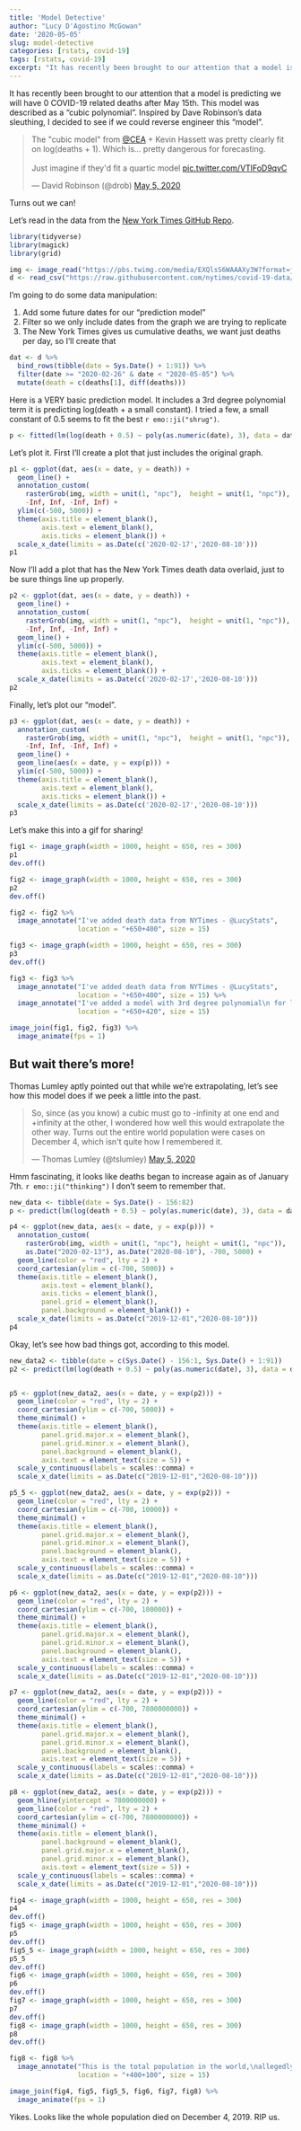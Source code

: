 ```yaml
---
title: 'Model Detective'
author: "Lucy D'Agostino McGowan"
date: '2020-05-05'
slug: model-detective
categories: [rstats, covid-19]
tags: [rstats, covid-19]
excerpt: "It has recently been brought to our attention that a model is predicting we will have 0 COVID-19 related deaths after May 15th. This model was described as a \"cubic polynomial\". Inspired by David Robinson's data sleuthing, I decided to see if we could reverse engineer this \"model\"."
---
```


It has recently been brought to our attention that a model is predicting we will have 0 COVID-19 related deaths after May 15th. This model was described as a "cubic polynomial". Inspired by Dave Robinson's data sleuthing, I decided to see if we could reverse engineer this "model".

<blockquote class="twitter-tweet"><p lang="en" dir="ltr">The &quot;cubic model&quot; from <a href="https://twitter.com/CEA?ref_src=twsrc%5Etfw">@CEA</a> + Kevin Hassett was pretty clearly fit on log(deaths + 1). Which is... pretty dangerous for forecasting.<br><br>Just imagine if they&#39;d fit a quartic model <a href="https://t.co/VTlFoD9qvC">pic.twitter.com/VTlFoD9qvC</a></p>&mdash; David Robinson (@drob) <a href="https://twitter.com/drob/status/1257753751781289986?ref_src=twsrc%5Etfw">May 5, 2020</a></blockquote> <script async src="https://platform.twitter.com/widgets.js" charset="utf-8"></script>

Turns out we can!

Let's read in the data from the [New York Times GitHub Repo](https://Github.com/nytimes/covid-19-data).

```r
library(tidyverse)
library(magick)
library(grid)

img <- image_read("https://pbs.twimg.com/media/EXQlsS6WAAAXy3W?format=jpg&name=medium")
d <- read_csv("https://raw.githubusercontent.com/nytimes/covid-19-data/master/us.csv")
```

I'm going to do some data manipulation:

1. Add some future dates for our "prediction model"
2. Filter so we only include dates from the graph we are trying to replicate
3. The New York Times gives us cumulative deaths, we want just deaths per day, so I'll create that

```r
dat <- d %>%
  bind_rows(tibble(date = Sys.Date() + 1:91)) %>%
  filter(date >= "2020-02-26" & date < "2020-05-05") %>%   
  mutate(death = c(deaths[1], diff(deaths)))
```

Here is a VERY basic prediction model. It includes a 3rd degree polynomial term it is predicting log(death + a small constant). I tried a few, a small constant of 0.5 seems to fit the best `r emo::ji("shrug")`.

```r
p <- fitted(lm(log(death + 0.5) ~ poly(as.numeric(date), 3), data = dat))
```

Let's plot it. First I'll create a plot that just includes the original graph.

```r
p1 <- ggplot(dat, aes(x = date, y = death)) +
  geom_line() + 
  annotation_custom(
    rasterGrob(img, width = unit(1, "npc"),  height = unit(1, "npc")), 
    -Inf, Inf, -Inf, Inf) +
  ylim(c(-500, 5000)) +
  theme(axis.title = element_blank(), 
        axis.text = element_blank(),
        axis.ticks = element_blank()) + 
  scale_x_date(limits = as.Date(c('2020-02-17','2020-08-10')))
p1
```


Now I'll add a plot that has the New York Times death data overlaid, just to be sure things line up properly.

```r
p2 <- ggplot(dat, aes(x = date, y = death)) +
  geom_line() + 
  annotation_custom(
    rasterGrob(img, width = unit(1, "npc"),  height = unit(1, "npc")), 
    -Inf, Inf, -Inf, Inf) +
  geom_line() + 
  ylim(c(-500, 5000)) +
  theme(axis.title = element_blank(), 
        axis.text = element_blank(),
        axis.ticks = element_blank()) +
  scale_x_date(limits = as.Date(c('2020-02-17','2020-08-10')))
p2
```

Finally, let's plot our "model".

```r
p3 <- ggplot(dat, aes(x = date, y = death)) +
  annotation_custom(
    rasterGrob(img, width = unit(1, "npc"),  height = unit(1, "npc")), 
    -Inf, Inf, -Inf, Inf) +
  geom_line() + 
  geom_line(aes(x = date, y = exp(p))) +
  ylim(c(-500, 5000)) +
  theme(axis.title = element_blank(), 
        axis.text = element_blank(),
        axis.ticks = element_blank()) + 
  scale_x_date(limits = as.Date(c('2020-02-17','2020-08-10')))
p3
```


Let's make this into a gif for sharing!

```r
fig1 <- image_graph(width = 1000, height = 650, res = 300)
p1
dev.off()

fig2 <- image_graph(width = 1000, height = 650, res = 300)
p2
dev.off()

fig2 <- fig2 %>%
  image_annotate("I've added death data from NYTimes - @LucyStats",
                 location = "+650+400", size = 15)

fig3 <- image_graph(width = 1000, height = 650, res = 300)
p3
dev.off()

fig3 <- fig3 %>%
  image_annotate("I've added death data from NYTimes - @LucyStats",
                 location = "+650+400", size = 15) %>%
  image_annotate("I've added a model with 3rd degree polynomial\n for log(death + 0.5) - @LucyStats",
                 location = "+650+420", size = 15)
```

```r
image_join(fig1, fig2, fig3) %>%
  image_animate(fps = 1)
```

## But wait there's more!

Thomas Lumley aptly pointed out that while we're extrapolating, let's see how this model does if we peek a little into the past. 

<blockquote class="twitter-tweet"><p lang="en" dir="ltr">So, since (as you know) a cubic must go to -infinity at one end and +infinity at the other, I wondered how well this would extrapolate the other way. Turns out the entire world population were cases on December 4, which isn&#39;t quite how I remembered it.</p>&mdash; Thomas Lumley (@tslumley) <a href="https://twitter.com/tslumley/status/1257819452596301825?ref_src=twsrc%5Etfw">May 5, 2020</a></blockquote> <script async src="https://platform.twitter.com/widgets.js" charset="utf-8"></script>

Hmm fascinating, it looks like deaths began to increase again as of January 7th. `r emo::ji("thinking")` I don't seem to remember that.

```r
new_data <- tibble(date = Sys.Date() - 156:82)
p <- predict(lm(log(death + 0.5) ~ poly(as.numeric(date), 3), data = dat), newdata = new_data)

p4 <- ggplot(new_data, aes(x = date, y = exp(p))) +
  annotation_custom(
    rasterGrob(img, width = unit(1, "npc"), height = unit(1, "npc")),
    as.Date("2020-02-13"), as.Date("2020-08-10"), -700, 5000) +
  geom_line(color = "red", lty = 2) + 
  coord_cartesian(ylim = c(-700, 5000)) +
  theme(axis.title = element_blank(), 
        axis.text = element_blank(),
        axis.ticks = element_blank(),
        panel.grid = element_blank(),
        panel.background = element_blank()) + 
  scale_x_date(limits = as.Date(c("2019-12-01","2020-08-10")))
p4
```

Okay, let's see how bad things got, according to this model.

```r
new_data2 <- tibble(date = c(Sys.Date() - 156:1, Sys.Date() + 1:91))
p2 <- predict(lm(log(death + 0.5) ~ poly(as.numeric(date), 3), data = dat), newdata = new_data2)


p5 <- ggplot(new_data2, aes(x = date, y = exp(p2))) +
  geom_line(color = "red", lty = 2) + 
  coord_cartesian(ylim = c(-700, 5000)) +
  theme_minimal() +
  theme(axis.title = element_blank(), 
        panel.grid.major.x = element_blank(),
        panel.grid.minor.x = element_blank(),
        panel.background = element_blank(),
        axis.text = element_text(size = 5)) + 
  scale_y_continuous(labels = scales::comma) +
  scale_x_date(limits = as.Date(c("2019-12-01","2020-08-10")))

p5_5 <- ggplot(new_data2, aes(x = date, y = exp(p2))) +
  geom_line(color = "red", lty = 2) + 
  coord_cartesian(ylim = c(-700, 10000)) +
  theme_minimal() +
  theme(axis.title = element_blank(), 
        panel.grid.major.x = element_blank(),
        panel.grid.minor.x = element_blank(),
        panel.background = element_blank(),
        axis.text = element_text(size = 5)) + 
  scale_y_continuous(labels = scales::comma) +
  scale_x_date(limits = as.Date(c("2019-12-01","2020-08-10")))

p6 <- ggplot(new_data2, aes(x = date, y = exp(p2))) +
  geom_line(color = "red", lty = 2) + 
  coord_cartesian(ylim = c(-700, 100000)) +
  theme_minimal() +
  theme(axis.title = element_blank(), 
        panel.grid.major.x = element_blank(),
        panel.grid.minor.x = element_blank(),
        panel.background = element_blank(),
        axis.text = element_text(size = 5)) + 
  scale_y_continuous(labels = scales::comma) +
  scale_x_date(limits = as.Date(c("2019-12-01","2020-08-10")))

p7 <- ggplot(new_data2, aes(x = date, y = exp(p2))) +
  geom_line(color = "red", lty = 2) + 
  coord_cartesian(ylim = c(-700, 7800000000)) +
  theme_minimal() +
  theme(axis.title = element_blank(), 
        panel.grid.major.x = element_blank(),
        panel.grid.minor.x = element_blank(),
        panel.background = element_blank(),
        axis.text = element_text(size = 5)) +
  scale_y_continuous(labels = scales::comma) +
  scale_x_date(limits = as.Date(c("2019-12-01","2020-08-10")))

p8 <- ggplot(new_data2, aes(x = date, y = exp(p2))) +
  geom_hline(yintercept = 7800000000) +
  geom_line(color = "red", lty = 2) + 
  coord_cartesian(ylim = c(-700, 7800000000)) +
  theme_minimal() +
  theme(axis.title = element_blank(), 
        panel.background = element_blank(),
        panel.grid.major.x = element_blank(),
        panel.grid.minor.x = element_blank(),
        axis.text = element_text(size = 5)) + 
  scale_y_continuous(labels = scales::comma) +
  scale_x_date(limits = as.Date(c("2019-12-01","2020-08-10")))

```

```r
fig4 <- image_graph(width = 1000, height = 650, res = 300)
p4
dev.off()
fig5 <- image_graph(width = 1000, height = 650, res = 300)
p5
dev.off()
fig5_5 <- image_graph(width = 1000, height = 650, res = 300)
p5_5
dev.off()
fig6 <- image_graph(width = 1000, height = 650, res = 300)
p6
dev.off()
fig7 <- image_graph(width = 1000, height = 650, res = 300)
p7
dev.off()
fig8 <- image_graph(width = 1000, height = 650, res = 300)
p8
dev.off()

fig8 <- fig8 %>%
  image_annotate("This is the total population in the world,\nallegedly we all died on December 4, 2019. RIP us. - @LucyStats",
                 location = "+400+100", size = 15) 
```

```r
image_join(fig4, fig5, fig5_5, fig6, fig7, fig8) %>%
  image_animate(fps = 1)
```

Yikes. Looks like the whole population died on December 4, 2019. RIP us.

